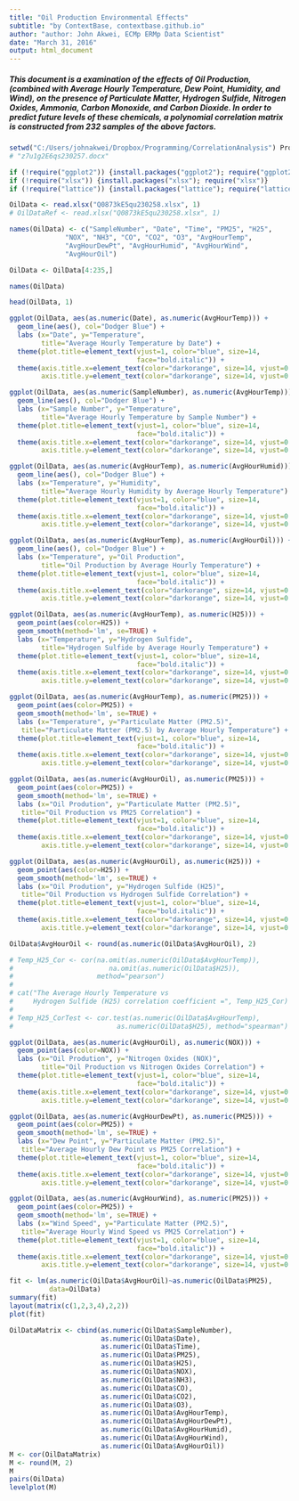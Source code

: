 ```yaml
---
title: "Oil Production Environmental Effects"
subtitle: "by ContextBase, contextbase.github.io"
author: "author: John Akwei, ECMp ERMp Data Scientist"
date: "March 31, 2016"
output: html_document
---
```


##### This document is a examination of the effects of Oil Production, (combined with Average Hourly Temperature, Dew Point, Humidity, and Wind), on the presence of Particulate Matter, Hydrogen Sulfide, Nitrogen Oxides, Ammonia, Carbon Monoxide, and Carbon Dioxide. In order to predict future levels of these chemicals, a polynomial correlation matrix is constructed from 232 samples of the above factors.

```r
setwd("C:/Users/johnakwei/Dropbox/Programming/CorrelationAnalysis") Project Files - "Q0873kE5qu230258.xlsx", "Uh2ogykOdx230258.pdf",
# "z7u1g2E6qs230257.docx"

if (!require("ggplot2")) {install.packages("ggplot2"); require("ggplot2")}
if (!require("xlsx")) {install.packages("xlsx"); require("xlsx")}
if (!require("lattice")) {install.packages("lattice"); require("lattice")}

OilData <- read.xlsx("Q0873kE5qu230258.xlsx", 1)
# OilDataRef <- read.xlsx("Q0873kE5qu230258.xlsx", 1)

names(OilData) <- c("SampleNumber", "Date", "Time", "PM25", "H25",
              "NOX", "NH3", "CO", "CO2", "O3", "AvgHourTemp",
              "AvgHourDewPt", "AvgHourHumid", "AvgHourWind",
              "AvgHourOil")

OilData <- OilData[4:235,]

names(OilData)

head(OilData, 1)

ggplot(OilData, aes(as.numeric(Date), as.numeric(AvgHourTemp))) +
  geom_line(aes(), col="Dodger Blue") +
  labs (x="Date", y="Temperature",
        title="Average Hourly Temperature by Date") +
  theme(plot.title=element_text(vjust=1, color="blue", size=14,
                                face="bold.italic")) +
  theme(axis.title.x=element_text(color="darkorange", size=14, vjust=0.5),
        axis.title.y=element_text(color="darkorange", size=14, vjust=0.5))

ggplot(OilData, aes(as.numeric(SampleNumber), as.numeric(AvgHourTemp))) +
  geom_line(aes(), col="Dodger Blue") +
  labs (x="Sample Number", y="Temperature",
        title="Average Hourly Temperature by Sample Number") +
  theme(plot.title=element_text(vjust=1, color="blue", size=14,
                                face="bold.italic")) +
  theme(axis.title.x=element_text(color="darkorange", size=14, vjust=0.5),
        axis.title.y=element_text(color="darkorange", size=14, vjust=0.5))

ggplot(OilData, aes(as.numeric(AvgHourTemp), as.numeric(AvgHourHumid))) +
  geom_line(aes(), col="Dodger Blue") +
  labs (x="Temperature", y="Humidity",
        title="Average Hourly Humidity by Average Hourly Temperature") +
  theme(plot.title=element_text(vjust=1, color="blue", size=14,
                                face="bold.italic")) +
  theme(axis.title.x=element_text(color="darkorange", size=14, vjust=0.5),
        axis.title.y=element_text(color="darkorange", size=14, vjust=0.5))

ggplot(OilData, aes(as.numeric(AvgHourTemp), as.numeric(AvgHourOil))) +
  geom_line(aes(), col="Dodger Blue") +
  labs (x="Temperature", y="Oil Production",
        title="Oil Production by Average Hourly Temperature") +
  theme(plot.title=element_text(vjust=1, color="blue", size=14,
                                face="bold.italic")) +
  theme(axis.title.x=element_text(color="darkorange", size=14, vjust=0.5),
        axis.title.y=element_text(color="darkorange", size=14, vjust=0.5))

ggplot(OilData, aes(as.numeric(AvgHourTemp), as.numeric(H25))) +
  geom_point(aes(color=H25)) +
  geom_smooth(method='lm', se=TRUE) +
  labs (x="Temperature", y="Hydrogen Sulfide",
        title="Hydrogen Sulfide by Average Hourly Temperature") +
  theme(plot.title=element_text(vjust=1, color="blue", size=14,
                                face="bold.italic")) +
  theme(axis.title.x=element_text(color="darkorange", size=14, vjust=0.5),
        axis.title.y=element_text(color="darkorange", size=14, vjust=0.5))

ggplot(OilData, aes(as.numeric(AvgHourTemp), as.numeric(PM25))) +
  geom_point(aes(color=PM25)) +
  geom_smooth(method='lm', se=TRUE) +
  labs (x="Temperature", y="Particulate Matter (PM2.5)",
   title="Particulate Matter (PM2.5) by Average Hourly Temperature") +
  theme(plot.title=element_text(vjust=1, color="blue", size=14,
                                face="bold.italic")) +
  theme(axis.title.x=element_text(color="darkorange", size=14, vjust=0.5),
        axis.title.y=element_text(color="darkorange", size=14, vjust=0.5))

ggplot(OilData, aes(as.numeric(AvgHourOil), as.numeric(PM25))) +
  geom_point(aes(color=PM25)) +
  geom_smooth(method='lm', se=TRUE) +
  labs (x="Oil Prodution", y="Particulate Matter (PM2.5)",
   title="Oil Production vs PM25 Correlation") +
  theme(plot.title=element_text(vjust=1, color="blue", size=14,
                                face="bold.italic")) +
  theme(axis.title.x=element_text(color="darkorange", size=14, vjust=0.5),
        axis.title.y=element_text(color="darkorange", size=14, vjust=0.5))

ggplot(OilData, aes(as.numeric(AvgHourOil), as.numeric(H25))) +
  geom_point(aes(color=H25)) +
  geom_smooth(method='lm', se=TRUE) +
  labs (x="Oil Prodution", y="Hydrogen Sulfide (H25)",
   title="Oil Production vs Hydrogen Sulfide Correlation") +
  theme(plot.title=element_text(vjust=1, color="blue", size=14,
                                face="bold.italic")) +
  theme(axis.title.x=element_text(color="darkorange", size=14, vjust=0.5),
        axis.title.y=element_text(color="darkorange", size=14, vjust=0.5))

OilData$AvgHourOil <- round(as.numeric(OilData$AvgHourOil), 2)

# Temp_H25_Cor <- cor(na.omit(as.numeric(OilData$AvgHourTemp)),
#                        na.omit(as.numeric(OilData$H25)),
#                     method="pearson")
# 
# cat("The Average Hourly Temperature vs
#     Hydrogen Sulfide (H25) correlation coefficient =", Temp_H25_Cor)
# 
# Temp_H25_CorTest <- cor.test(as.numeric(OilData$AvgHourTemp),
#                          as.numeric(OilData$H25), method="spearman")

ggplot(OilData, aes(as.numeric(AvgHourOil), as.numeric(NOX))) +
  geom_point(aes(color=NOX)) +
  labs (x="Oil Prodution", y="Nitrogen Oxides (NOX)",
        title="Oil Production vs Nitrogen Oxides Correlation") +
  theme(plot.title=element_text(vjust=1, color="blue", size=14,
                                face="bold.italic")) +
  theme(axis.title.x=element_text(color="darkorange", size=14, vjust=0.5),
        axis.title.y=element_text(color="darkorange", size=14, vjust=0.5))

ggplot(OilData, aes(as.numeric(AvgHourDewPt), as.numeric(PM25))) +
  geom_point(aes(color=PM25)) +
  geom_smooth(method='lm', se=TRUE) +
  labs (x="Dew Point", y="Particulate Matter (PM2.5)",
   title="Average Hourly Dew Point vs PM25 Correlation") +
  theme(plot.title=element_text(vjust=1, color="blue", size=14,
                                face="bold.italic")) +
  theme(axis.title.x=element_text(color="darkorange", size=14, vjust=0.5),
        axis.title.y=element_text(color="darkorange", size=14, vjust=0.5))

ggplot(OilData, aes(as.numeric(AvgHourWind), as.numeric(PM25))) +
  geom_point(aes(color=PM25)) +
  geom_smooth(method='lm', se=TRUE) +
  labs (x="Wind Speed", y="Particulate Matter (PM2.5)",
   title="Average Hourly Wind Speed vs PM25 Correlation") +
  theme(plot.title=element_text(vjust=1, color="blue", size=14,
                                face="bold.italic")) +
  theme(axis.title.x=element_text(color="darkorange", size=14, vjust=0.5),
        axis.title.y=element_text(color="darkorange", size=14, vjust=0.5))

fit <- lm(as.numeric(OilData$AvgHourOil)~as.numeric(OilData$PM25), 
          data=OilData)
summary(fit)
layout(matrix(c(1,2,3,4),2,2))
plot(fit)

OilDataMatrix <- cbind(as.numeric(OilData$SampleNumber),
                       as.numeric(OilData$Date),
                       as.numeric(OilData$Time),
                       as.numeric(OilData$PM25),
                       as.numeric(OilData$H25),
                       as.numeric(OilData$NOX),
                       as.numeric(OilData$NH3),
                       as.numeric(OilData$CO),
                       as.numeric(OilData$CO2),
                       as.numeric(OilData$O3),
                       as.numeric(OilData$AvgHourTemp),
                       as.numeric(OilData$AvgHourDewPt),
                       as.numeric(OilData$AvgHourHumid),
                       as.numeric(OilData$AvgHourWind),
                       as.numeric(OilData$AvgHourOil))
M <- cor(OilDataMatrix)
M <- round(M, 2)
M
pairs(OilData)
levelplot(M)
```